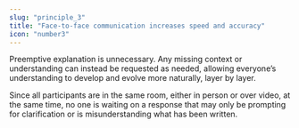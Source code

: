 ```yaml
---
slug: "principle_3"
title: "Face-to-face communication increases speed and accuracy"
icon: "number3"
---
```


Preemptive explanation is unnecessary. Any missing context or understanding can instead be requested as needed, allowing everyone’s understanding to develop and evolve more naturally, layer by layer.

Since all participants are in the same room, either in person or over video, at the same time, no one is waiting on a response that may only be prompting for clarification or is misunderstanding what has been written.
